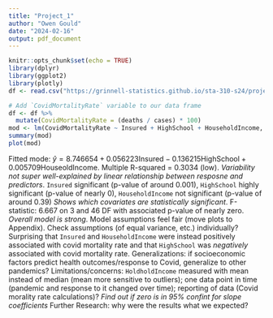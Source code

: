 ```yaml
---
title: "Project_1"
author: "Owen Gould"
date: "2024-02-16"
output: pdf_document
---
```


```r
knitr::opts_chunk$set(echo = TRUE)
library(dplyr)
library(ggplot2)
library(plotly)
df <- read.csv("https://grinnell-statistics.github.io/sta-310-s24/projects/USStates.csv")
```

```r
# Add `CovidMortalityRate` variable to our data frame
df <- df %>%
  mutate(CovidMortalityRate = (deaths / cases) * 100)
mod <- lm(CovidMortalityRate ~ Insured + HighSchool + HouseholdIncome, data = df)
summary(mod)
plot(mod)
```
Fitted mode: $\hat{y}=8.746654 + 0.056223\text{Insured} -0.136215\text{HighSchool} + 0.005709\text{HouseoldIncome}$.
Multiple R-squared = $0.3034$ (low). *Variability not super well-explained by linear relationship between resposne and predictors*.
`Insured` significant (p-value of around $0.001$), `HighSchool` highly significant (p-value of nearly $0$), `HouseholdIncome` not significant (p-value of around $0.39$) *Shows which covariates are statistically significant*.
F-statistic: 6.667 on 3 and 46 DF with associated p-value of nearly zero. *Overall model is strong*.
Model assumptions feel fair (move plots to Appendix).
Check assumptions (of equal variance, etc.) individually?
Surprising that `Insured` and `HouseholdIncome` were instead positively associated with covid mortality rate and that `HighSchool` was *negatively* associated with covid mortality rate.
Generalizations: if socioeconomic factors predict health outcomes/response to Covid, generalize to other pandemics?
Limitations/concerns: `HoldholdIncome` measured with mean instead of median (mean more sensitive to outliers); one data point in time (pandemic and response to it changed over time); reporting of data (Covid morality rate calculations)?
*Find out if zero is in 95% confint for slope coefficients*
Further Research: why were the results what we expected?
